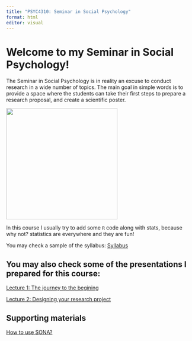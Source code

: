 ```yaml
---
title: "PSYC4310: Seminar in Social Psychology"
format: html
editor: visual
---
```


# Welcome to my Seminar in Social Psychology!

The Seminar in Social Psychology is in reality an excuse to conduct research in a wide number of topics. The main goal in simple words is to provide a space where the students can take their first steps to prepare a research proposal, and create a scientific poster.

![](trojan.jpg){fig-alt="It is a joke where a professor brings a trojan horse. On the top of the picture it says \" research in social psychology\" inside the trojan horse it says \"R code\", and there is a castle named \"students\". The trojan horse was send to the castle, in this case, the students." width="300"}

In this course I usually try to add some `R` code along with stats, because why not? statistics are everywhere and they are fun!

You may check a sample of the syllabus: [Syllabus](syllabusPSYC4310.qmd#syllabus4310){target="_blank"}

## You may also check some of the presentations I prepared for this course:

[Lecture 1: The journey to the begining](Lecture1Psyc4310/researchJourney.qmd#lecture1Psyc4310){target="_blank"}

[Lecture 2: Designing your research project](Lecture2Psyc4310/ResearchDesign.qmd#lecture2Psyc4310){target="_blank"}

## Supporting materials

[How to use SONA?](SONA/sonaTutorial.qmd#sona-tutorial){target="_blank"}
